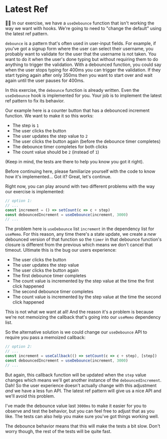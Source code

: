 # Latest Ref

<EpicVideo url="https://www.epicreact.dev/workshops/advanced-react-patterns/latest-ref" />

👨‍💼 In our exercise, we have a `useDebounce` function that isn't working the way
we want with hooks. We're going to need to "change the default" using the latest
ref pattern.

`debounce` is a pattern that's often used in user-input fields. For example, if
you've got a signup form where the user can select their username, you probably
want to validate for the user that the username is not taken. You want to do it
when the user's done typing but without requiring them to do anything to trigger
the validation. With a debounced function, you could say when the user stops
typing for 400ms you can trigger the validation. If they start typing again
after only 350ms then you want to start over and wait again until the user
pauses for 400ms.

In this exercise, the `debounce` function is already written. Even the
`useDebounce` hook is implemented for you. Your job is to implement the latest
ref pattern to fix its behavior.

Our example here is a counter button that has a debounced increment function. We
want to make it so this works:

- The step is `1`
- The user clicks the button
- The user updates the step value to `2`
- The user clicks the button again (before the debounce timer completes)
- The debounce timer completes for both clicks
- The count value should be `2` (instead of `1`)

(Keep in mind, the tests are there to help you know you got it right).

Before continuing here, please familiarize yourself with the code to know how
it's implemented... Got it? Great, let's continue.

Right now, you can play around with two different problems with the way our
exercise is implemented:

```ts
// option 1:
// ...
const increment = () => setCount(c => c + step)
const debouncedIncrement = useDebounce(increment, 3000)
// ...
```

The problem here is `useDebounce` list `increment` in the dependency list for
`useMemo`. For this reason, any time there's a state update, we create a _new_
debounced version of that function so the `timer` in that debounce function's
closure is different from the previous which means we don't cancel that timeout.
Ultimate this is the bug our users experience:

- The user clicks the button
- The user updates the step value
- The user clicks the button again
- The first debounce timer completes
- The count value is incremented by the step value at the time the first click
  happened
- The second debounce timer completes
- The count value is incremented by the step value at the time the second click
  happened

This is not what we want at all! And the reason it's a problem is because we're
not memoizing the callback that's going into our `useMemo` dependency list.

So the alternative solution is we could change our `useDebounce` API to require
you pass a memoized callback:

```ts
// option 2:
// ...
const increment = useCallback(() => setCount(c => c + step), [step])
const debouncedIncrement = useDebounce(increment, 3000)
// ...
```

But again, this callback function will be updated when the `step` value changes
which means we'll get another instance of the `debouncedIncrement`. Dah! So the
user experience doesn't actually change with this adjustment _and_ we have a
less fun API. The latest ref pattern will give us a nice API and we'll avoid
this problem.

I've made the debounce value last `3000ms` to make it easier for you to observe
and test the behavior, but you can feel free to adjust that as you like. The
tests can also help you make sure you've got things working well.

<callout-info>
	The debounce behavior means that this will make the tests a bit slow. Don't
	worry though, the rest of the tests will be quite fast.
</callout-info>
